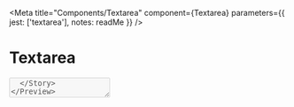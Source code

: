 
<Meta
  title="Components/Textarea"
  component={Textarea}
  parameters={{
    jest: ['textarea'],
    notes: readMe
  }}
/>

# Textarea

<Preview withToolbar>
  <Story name="Textarea">
    <Textarea
      autoComplete={text('autoComplete')}
      className={text('className')}
      defaultValue={text('defaultValue')}
      disabled={boolean('disabled', false)}
      error={text('error')}
      hint={text('hint', 'Do not include personal or financial information, like your National Insurance number or credit card details.')}
      id={text('id')}
      label={text('label', 'Can you provide more detail?')}
      name={text('name', 'more-detail')}
      rows={number('rows')}
    />
  </Story>
</Preview>

<Props of={Textarea} />


## When to use this component

Use the textarea component when you need to let users enter an amount of text that’s longer than a single line.


## When not to use this component

Users can find open-ended questions difficult to answer. It might be better to break up one complex question into a series of simple ones, for example where users can select from options using radios.


### If you need to ask an open question

Do not use the textarea component if you need to let users enter shorter answers no longer than a single line, such as a phone number or name. In this case, you should use the text input component.


## How it works

<Preview>
  <Story name="Standard">
    <Textarea
      hint="Do not include personal or financial information, like your National Insurance number or credit card details."
      label="Can you provide more detail?"
      name="more-detail"
    />
  </Story>
</Preview>


### Label textareas

You must label textareas. Placeholder text is not a suitable substitute for a label, as it disappears when users click inside the textarea.

Labels must be aligned above the textarea they refer to. They should be short, direct and written in sentence case. Do not use colons at the end of labels.


### Use appropriately-sized textareas

Make the height of a textarea proportional to the amount of text you expect users to enter. You can set the height of a textarea by by specifying the `rows` prop.

<Preview>
  <Story name="Sized">
    <Textarea
      hint="Do not include personal or financial information, like your National Insurance number or credit card details."
      label="Can you provide more detail?"
      name="more-detail"
      rows="8"
    />
  </Story>
</Preview>


### Do not disable copy and paste

Users will often need to copy and paste information into a textarea, so do not stop them from doing this.


### Limiting the number of characters

If there’s a good reason to limit the number of characters users can enter, you can use the character count component.


### Error messages

Error messages should be styled like this:

<Preview>
  <Story name="Errors">
    <Textarea
      hint="Do not include personal or financial information, like your National Insurance number or credit card details."
      label="Can you provide more detail?"
      name="more-detail"
      error="Enter more detail"
    />
  </Story>
</Preview>

Make sure errors follow the guidance in error message and have specific error messages for specific error states.


#### If the input is empty

Say ‘Enter [whatever it is]’.
For example, ‘Enter summary’.


#### If the input is too long

Say ‘[whatever it is] must be [number] characters or fewer’.
For example, ‘Summary must be 400 characters or fewer’.


#### If the input is too short

Say ‘[whatever it is] must be [number] characters or more’.
For example, ‘Summary must be 10 characters or more’.


#### If the input is too long or too short

Say ‘[whatever it is] must be between [number] and [number] characters’.
For example, ‘Summary must be between 10 and 400 characters’.


#### If the input uses characters that are not allowed and you know what the characters are

Say ‘[whatever it is] must not include [characters]’.
For example, ‘Summary must not include è and £’.


#### If the input uses characters that are not allowed and you do not know what the characters are

Say ‘[whatever it is] must only include [list of allowed characters]’.
For example, ‘Summary must only include letters a to z, hyphens, spaces and apostrophes.
